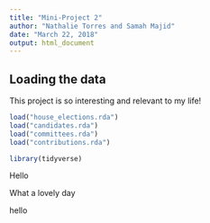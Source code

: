 ```yaml
---
title: "Mini-Project 2"
author: "Nathalie Torres and Samah Majid"
date: "March 22, 2018"
output: html_document
---
```



## Loading the data

This project is so interesting and relevant to my life!

```r
load("house_elections.rda")
load("candidates.rda")
load("committees.rda")
load("contributions.rda")
```
```r
library(tidyverse)
```

Hello

What a lovely day

hello






